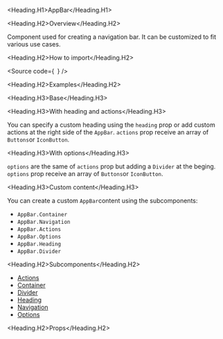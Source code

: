

<Meta title="Components/Core/Navigation/AppBar" />

<Heading.H1>AppBar</Heading.H1>

<Heading.H2>Overview</Heading.H2>

Component used for creating a navigation bar. It can be customized to fit various use cases.

<Heading.H2>How to import</Heading.H2>

<Source code={`
`} />

<Heading.H2>Examples</Heading.H2>

<Heading.H3>Base</Heading.H3>

<Canvas of={Stories.Base} />

<Heading.H3>With heading and actions</Heading.H3>

You can specify a custom heading using the `heading` prop or add custom
actions at the right side of the `AppBar`. `actions` prop receive an array
of `Buttons`or `IconButton`.

<Canvas of={Stories.WithHeadingAndActions} />

<Heading.H3>With options</Heading.H3>

`options` are the same of `actions` prop but adding a `Divider` at the beging.
`options` prop receive an array of `Buttons`or `IconButton`.

<Canvas of={Stories.WithOptions} />

<Heading.H3>Custom content</Heading.H3>

You can create a custom `AppBar`content using the subcomponents:

- `AppBar.Container`
- `AppBar.Navigation`
- `AppBar.Actions`
- `AppBar.Options`
- `AppBar.Heading`
- `AppBar.Divider`

<Canvas of={Stories.Custom} />

<Heading.H2>Subcomponents</Heading.H2>

- [Actions](?path=/docs/components-core-navigation-appbar-subcomponents--actions)
- [Container](?path=/docs/components-core-navigation-tabs-subcomponents--container)
- [Divider](?path=/docs/components-core-navigation-tabs-subcomponents--divider)
- [Heading](?path=/docs/components-core-navigation-tabs-subcomponents--heading)
- [Navigation](?path=/docs/components-core-navigation-tabs-subcomponents--navigation)
- [Options](?path=/docs/components-core-navigation-tabs-subcomponents--options)

<Heading.H2>Props</Heading.H2>

<ArgTypes of={Stories} />
